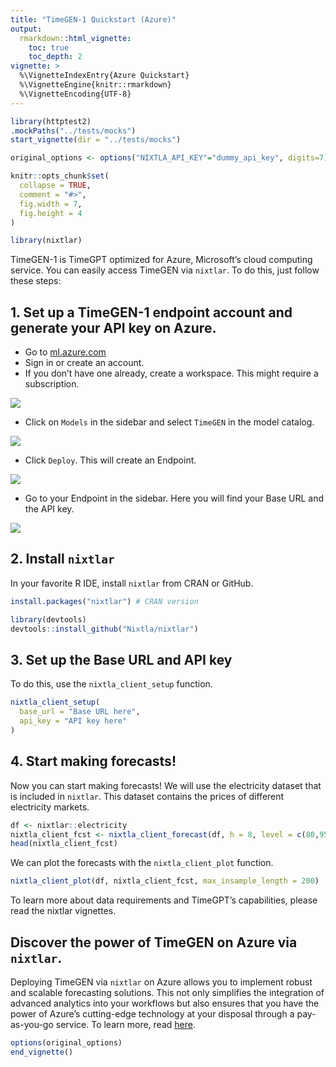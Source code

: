 ```yaml
---
title: "TimeGEN-1 Quickstart (Azure)"
output: 
  rmarkdown::html_vignette:
    toc: true 
    toc_depth: 2
vignette: >
  %\VignetteIndexEntry{Azure Quickstart}
  %\VignetteEngine{knitr::rmarkdown}
  %\VignetteEncoding{UTF-8}
---
```

```r
library(httptest2)
.mockPaths("../tests/mocks")
start_vignette(dir = "../tests/mocks")

original_options <- options("NIXTLA_API_KEY"="dummy_api_key", digits=7)

knitr::opts_chunk$set(
  collapse = TRUE,
  comment = "#>", 
  fig.width = 7, 
  fig.height = 4
)
```

```r
library(nixtlar)
```

TimeGEN-1 is TimeGPT optimized for Azure, Microsoft's cloud computing service. You can easily access TimeGEN via `nixtlar`. To do this, just follow these steps: 

## 1. Set up a TimeGEN-1 endpoint account and generate your API key on Azure. 

- Go to [ml.azure.com](https://ml.azure.com)
- Sign in or create an account.
- If you don't have one already, create a workspace. This might require a subscription.

![](../man/figures/azure_landing.png) 

- Click on `Models` in the sidebar and select `TimeGEN` in the model catalog.  

![](../man/figures/azure_models.png) 

- Click `Deploy`. This will create an Endpoint. 

![](../man/figures/azure_deploy.png) 

- Go to your Endpoint in the sidebar. Here you will find your Base URL and the API key. 

![](../man/figures/azure_endpoints.png) 

## 2. Install `nixtlar`

In your favorite R IDE, install `nixtlar` from CRAN or GitHub. 

```r
install.packages("nixtlar") # CRAN version 

library(devtools)
devtools::install_github("Nixtla/nixtlar")
```

## 3. Set up the Base URL and API key 

To do this, use the `nixtla_client_setup` function. 

```r
nixtla_client_setup(
  base_url = "Base URL here", 
  api_key = "API key here"
)
```

## 4. Start making forecasts! 

Now you can start making forecasts! We will use the electricity dataset that is included in `nixtlar`. This dataset contains the prices of different electricity markets. 

```r
df <- nixtlar::electricity
nixtla_client_fcst <- nixtla_client_forecast(df, h = 8, level = c(80,95))
head(nixtla_client_fcst)
```

We can plot the forecasts with the `nixtla_client_plot` function. 

```r
nixtla_client_plot(df, nixtla_client_fcst, max_insample_length = 200)
```

To learn more about data requirements and TimeGPT's capabilities, please read the nixtlar vignettes.

## Discover the power of TimeGEN on Azure via `nixtlar`. 

Deploying TimeGEN via `nixtlar` on Azure allows you to implement robust and scalable forecasting solutions. This not only simplifies the integration of advanced analytics into your workflows but also ensures that you have the power of Azure’s cutting-edge technology at your disposal through a pay-as-you-go service. To learn more, read [here](https://www.nixtla.io/news/timegen1-on-azure).

```r
options(original_options)
end_vignette()
```
